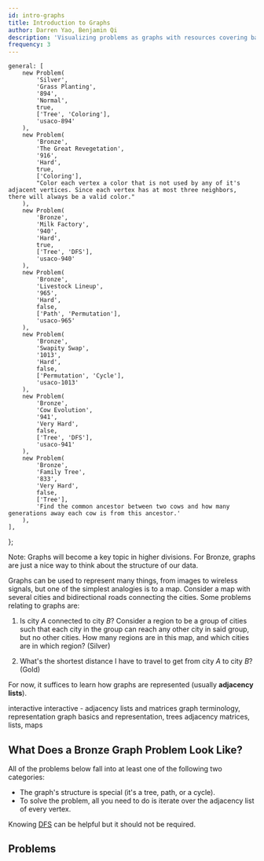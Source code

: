 ```yaml
---
id: intro-graphs
title: Introduction to Graphs
author: Darren Yao, Benjamin Qi
description: 'Visualizing problems as graphs with resources covering basic terminology.'
frequency: 3
---
```


	general: [
		new Problem(
			'Silver',
			'Grass Planting',
			'894',
			'Normal',
			true,
			['Tree', 'Coloring'],
			'usaco-894'
		),
		new Problem(
			'Bronze',
			'The Great Revegetation',
			'916',
			'Hard',
			true,
			['Coloring'],
			"Color each vertex a color that is not used by any of it's adjacent vertices. Since each vertex has at most three neighbors, there will always be a valid color."
		),
		new Problem(
			'Bronze',
			'Milk Factory',
			'940',
			'Hard',
			true,
			['Tree', 'DFS'],
			'usaco-940'
		),
		new Problem(
			'Bronze',
			'Livestock Lineup',
			'965',
			'Hard',
			false,
			['Path', 'Permutation'],
			'usaco-965'
		),
		new Problem(
			'Bronze',
			'Swapity Swap',
			'1013',
			'Hard',
			false,
			['Permutation', 'Cycle'],
			'usaco-1013'
		),
		new Problem(
			'Bronze',
			'Cow Evolution',
			'941',
			'Very Hard',
			false,
			['Tree', 'DFS'],
			'usaco-941'
		),
		new Problem(
			'Bronze',
			'Family Tree',
			'833',
			'Very Hard',
			false,
			['Tree'],
			'Find the common ancestor between two cows and how many generations away each cow is from this ancestor.'
		),
	],
};

Note: Graphs will become a key topic in higher divisions. For Bronze, graphs are just a nice way to think about the structure of our data.

Graphs can be used to represent many things, from images to wireless signals, but one of the simplest analogies is to a map. Consider a map with several cities and bidirectional roads connecting the cities. Some problems relating to graphs are:

1.  Is city $A$ connected to city $B$? Consider a region to be a group of cities such that each city in the group can reach any other city in said group, but no other cities. How many regions are in this map, and which cities are in which region? (Silver)

2.  What's the shortest distance I have to travel to get from city $A$ to city $B$? (Gold)

For now, it suffices to learn how graphs are represented (usually **adjacency lists**).

<Resources>
	<Resource
		source="CSA"
		title="Introduction to Graphs"
		url="introduction_to_graphs"
		starred
	>
		interactive
	</Resource>
	<Resource
		source="CSA"
		title="Graph Representations"
		url="graph_representation"
		starred
	>
		interactive - adjacency lists and matrices
	</Resource>
	<Resource source="CPH" title="11 - Basics of Graphs" starred>
		graph terminology, representation
	</Resource>
	<Resource source="IUSACO" title="10.1 to 10.3 - Graph Theory">
		graph basics and representation, trees
	</Resource>
	<Resource source="PAPS" title="6.4 - Graphs">
		adjacency matrices, lists, maps
	</Resource>
</Resources>

<!-- <Resource
	source="TC"
	title="Intro to Graphs Section 1"
	url="introduction-to-graphs-and-their-data-structures-section-1"
></Resource> -->

## What Does a Bronze Graph Problem Look Like?

All of the problems below fall into at least one of the following two categories:

- The graph's structure is special (it's a tree, path, or a cycle).
- To solve the problem, all you need to do is iterate over the adjacency list of every vertex.

Knowing [DFS](/silver/dfs) can be helpful but it should not be required.

## Problems

<Problems problems={problems.general} />
